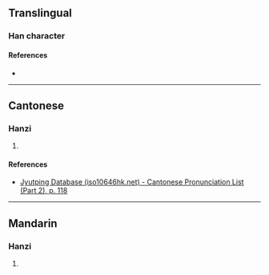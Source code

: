 {{character info/new}}
==Translingual==

===Han character===
{{Han char|rn=64|rad=手|as=11|sn=14|four=57053|canj=QSEQ|ids=⿰扌犀}}

====References====
* {{Han ref|kx=0450.240|dkj=12675|hdz=31964.010|uh=6468|ud=25704|bh=E5BA|bd=58810}}

----

==Cantonese==

===Hanzi===
{{yue-hanzi|jyut=[[naai4]], [[laai4]]|y=naai4, laai4}}

# {{defn|lang=yue|sort=手11}}

====References====
* [http://www.iso10646hk.net/jp/document/download.jsp Jyutping Database (iso10646hk.net) - Cantonese Pronunciation List (Part 2), p. 118]

----

==Mandarin==

===Hanzi===
{{cmn-hanzi|pin=[[nái]] ([[nai2]]), [[mā]] ([[ma1]])|wg=nai<sup>2</sup>, ma<sup>1</sup>}}

# {{defn|lang=cmn|sort=手11}}